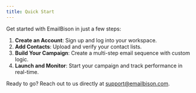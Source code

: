 ```yaml
---
title: Quick Start
---
```


Get started with EmailBison in just a few steps:

1. **Create an Account**: Sign up and log into your workspace.
2. **Add Contacts**: Upload and verify your contact lists.
3. **Build Your Campaign**: Create a multi-step email sequence with custom logic.
4. **Launch and Monitor**: Start your campaign and track performance in real-time.

Ready to go? Reach out to us directly at [support@emailbison.com](mailto:support@emailbison.com).
